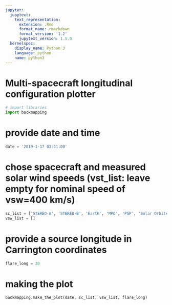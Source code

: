 ```yaml
---
jupyter:
  jupytext:
    text_representation:
      extension: .Rmd
      format_name: rmarkdown
      format_version: '1.2'
      jupytext_version: 1.5.0
  kernelspec:
    display_name: Python 3
    language: python
    name: python3
---
```


# Multi-spacecraft longitudinal configuration plotter

```python
# import libraries
import backmapping
```

# provide date and time

```python
date = '2019-1-17 03:31:00'
```

# chose spacecraft and measured solar wind speeds (vst_list: leave empty for nominal speed of vsw=400 km/s)

```python
sc_list = ['STEREO-A', 'STEREO-B', 'Earth', 'MPO', 'PSP', 'Solar Orbiter']
vsw_list = []
```

# provide a source longitude in Carrington coordinates

```python
flare_long = 20
```

# making the plot

```python
backmapping.make_the_plot(date, sc_list, vsw_list, flare_long)
```

```python

```
